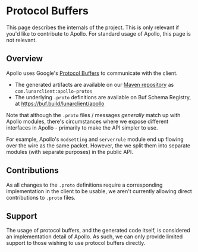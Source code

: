 
# Protocol Buffers
 
<Callout type="warning" emoji="⚠️">
  This page describes the internals of the project. This is only relevant if you'd like to contribute to Apollo. For standard usage of Apollo, this page is not relevant.
</Callout>

## Overview

Apollo uses Google's [Protocol Buffers](https://protobuf.dev/) to communicate with the client.

* The generated artifacts are available on our [Maven repository](/maven-repository) as `com.lunarclient:apollo-protos`
* The underlying `.proto` definitions are available on Buf Schema Registry, at https://buf.build/lunarclient/apollo

Note that although the `.proto` files / messages _generally_ match up with Apollo modules, there's circumstances where we
expose different interfaces in Apollo - primarily to make the API simpler to use.

For example, Apollo's `modsetting` and `serverrule` module end up flowing over the wire as the same packet. However, the
we split them into separate modules (with separate purposes) in the public API.

## Contributions

As all changes to the `.proto` definitions require a corresponding implementation in the client to be usable, we aren't currently allowing direct contributions to `.proto` files.

## Support

The usage of protocol buffers, and the generated code itself, is considered an implementation detail of Apollo. As such, we can only provide limited support to those
wishing to use protocol buffers directly.

